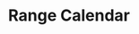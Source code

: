 ---
title: Range Calendar
description: A range calendar displays one or more date grids and allows users to select a contiguous range of dates.
thumbnail:
  image: /previews/components/core/button-group.jpeg
  video: /previews/components/core/button-group.mp4
---